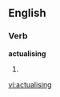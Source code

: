 
==English==

===Verb===
'''actualising'''

# {{present participle of|[[actualise]]}}

[[vi:actualising]]